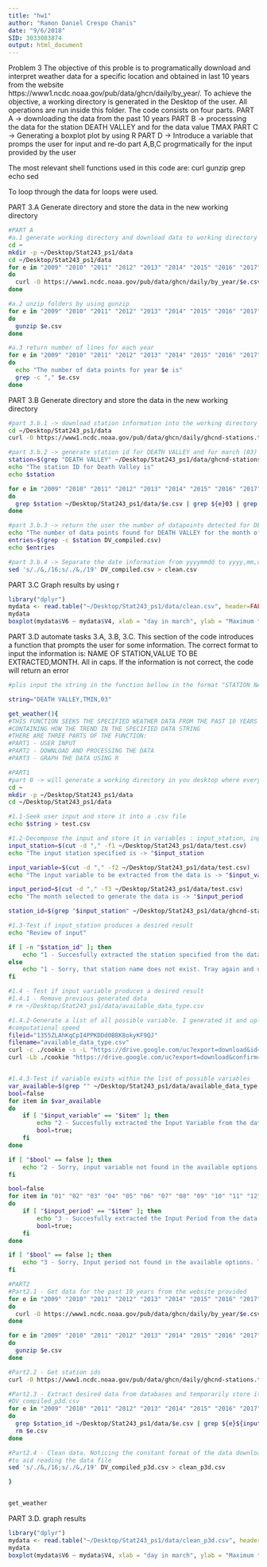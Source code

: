 ```yaml
---
title: "hw1"
author: "Ramon Daniel Crespo Chanis"
date: "9/6/2018"
SID: 3033083874
output: html_document
---
```


Problem 3
The objective of this proble is to programatically download and interpret weather data for a specific location and obtained in last 10 years from the website https://www1.ncdc.noaa.gov/pub/data/ghcn/daily/by_year/. To achieve the objective, a working directory is generated in the Desktop of the user. All operations are run inside this folder. The code consists on four parts. 
PART A -> downloading the data from the past 10 years
PART B -> processsing the data for the station DEATH VALLEY and for the data value TMAX
PART C -> Generating a boxplot plot by using R
PART D -> Introduce a variable that promps the user for input and re-do part A,B,C progrmatically for the input provided by the user

The most relevant shell functions used in this code are:
curl
gunzip
grep
echo 
sed

To loop through the data for loops were used.

PART 3.A Generate directory and store the data in the new working directory
```bash
#PART A
#a.1 generate working directory and download data to working directory
cd ~
mkdir -p ~/Desktop/Stat243_ps1/data
cd ~/Desktop/Stat243_ps1/data
for e in "2009" "2010" "2011" "2012" "2013" "2014" "2015" "2016" "2017"
do
  curl -O https://www1.ncdc.noaa.gov/pub/data/ghcn/daily/by_year/$e.csv.gz
done

#a.2 unzip folders by using gunzip
for e in "2009" "2010" "2011" "2012" "2013" "2014" "2015" "2016" "2017"
do
  gunzip $e.csv
done

#a.3 return number of lines for each year
for e in "2009" "2010" "2011" "2012" "2013" "2014" "2015" "2016" "2017"
do
  echo "The number of data points for year $e is"
  grep -c "," $e.csv 
done
```

PART 3.B Generate directory and store the data in the new working directory
```bash
#part 3.b.1 -> download station information into the working directory
cd ~/Desktop/Stat243_ps1/data
curl -O https://www1.ncdc.noaa.gov/pub/data/ghcn/daily/ghcnd-stations.txt

#part 3.b.2 -> generate station id for DEATH VALLEY and for march (03) and store all relevant data into a new file called DV_compiled.csv
station=$(grep "DEATH VALLEY" ~/Desktop/Stat243_ps1/data/ghcnd-stations.txt | cut -d " " -f1)
echo "The station ID for Death Valley is"
echo $station

for e in "2009" "2010" "2011" "2012" "2013" "2014" "2015" "2016" "2017" "2018"
do
  grep $station ~/Desktop/Stat243_ps1/data/$e.csv | grep ${e}03 | grep "TMAX" >> DV_compiled.csv
done

#part 3.b.3 -> return the user the number of datapoints detected for DEATH VALLEY for the month of march
echo "The number of data points found for DEATH VALLEY for the month of march is "
entries=$(grep -c $station DV_compiled.csv)
echo $entries

#part 3.b.4 -> Separate the date information from yyyymmdd to yyyy,mm,dd and store it in a new file called clean.csv
sed 's/./&,/16;s/./&,/19' DV_compiled.csv > clean.csv
```


PART 3.C Graph results by using r
```r
library("dplyr")
mydata <- read.table("~/Desktop/Stat243_ps1/data/clean.csv", header=FALSE,sep=",")
mydata
boxplot(mydata$V6 ~ mydata$V4, xlab = "day in march", ylab = "Maximum temperature (tenths of degrees C)", main = "Max temp vs Day")  
```


PART 3.D automate tasks 3.A, 3.B, 3.C. This section of the code introduces a function that prompts the user for some information. The correct format to input the information is:
NAME OF STATION,VALUE TO BE EXTRACTED,MONTH. All in caps. If the information is not correct, the code will return an error

```bash
#plis input the string in the function bellow in the format "STATION NAME,VALUE OF INTEREST,MONTH". Ex "DEATH VALLEY,TMAX,03"

string="DEATH VALLEY,TMIN,03"

get_weather(){
#THIS FUNCTION SEEKS THE SPECIFIED WEATHER DATA FROM THE PAST 10 YEARS AND RETURNS A BOX PLOT
#CONTAINING HOW THE TREND IN THE SPECIFIED DATA STRING
#THERE ARE THREE PARTS OF THE FUNCTION:
#PART1 - USER INPUT
#PART2 - DOWNLOAD AND PROCESSING THE DATA
#PART3 - GRAPH THE DATA USING R

#PART1
#part 0 -> will generate a working directory in you desktop where everything will be stored
cd ~
mkdir -p ~/Desktop/Stat243_ps1/data
cd ~/Desktop/Stat243_ps1/data

#1.1-Seek user input and store it into a .csv file
echo $string > test.csv

#1.2-Decompose the input and store it in variables : input_station, input_variable, station_id, 
input_station=$(cut -d "," -f1 ~/Desktop/Stat243_ps1/data/test.csv)
echo "The input station specified is -> "$input_station

input_variable=$(cut -d "," -f2 ~/Desktop/Stat243_ps1/data/test.csv)
echo "The input variable to be extracted from the data is -> "$input_variable

input_period=$(cut -d "," -f3 ~/Desktop/Stat243_ps1/data/test.csv)
echo "The month selected to generate the data is -> "$input_period

station_id=$(grep "$input_station" ~/Desktop/Stat243_ps1/data/ghcnd-stations.txt | cut -d " " -f1)

#1.3-Test if input_station produces a desired result
echo "Review of input"

if [ -n "$station_id" ]; then
    echo "1 - Succesfully extracted the station specified from the data set"
else
    echo "1 - Sorry, that station name does not exist. Tray again and use caps."
fi

#1.4 - Test if input variable produces a desired result
#1.4.1 - Remove previous generated data
# rm ~/Desktop/Stat243_ps1/data/available_data_type.csv

#1.4.2-Generate a list of all possible variable. I generated it and uploaded to the cloud for 
#computational speed
fileid="1355ZLAhKqCpI4PPKDDd0BBK8okyKF9QJ"
filename="available_data_type.csv"
curl -c ./cookie -s -L "https://drive.google.com/uc?export=download&id=${fileid}" > /dev/null
curl -Lb ./cookie "https://drive.google.com/uc?export=download&confirm=`awk '/download/ {print $NF}' ./cookie`&id=${fileid}" -o ${filename}


#1.4.3-Test if variable exists within the list of possible variables
var_available=$(grep "" ~/Desktop/Stat243_ps1/data/available_data_type.csv)
bool=false
for item in $var_available
do
    if [ "$input_variable" == "$item" ]; then
        echo "2 - Succesfully extracted the Input Variable from the data set"
        bool=true;
    fi
done

if [ "$bool" == false ]; then
	echo "2 - Sorry, input variable not found in the available options. Tray again and use caps."
fi

bool=false
for item in "01" "02" "03" "04" "05" "06" "07" "08" "09" "10" "11" "12"
do
    if [ "$input_period" == "$item" ]; then
        echo "3 - Succesfully extracted the Input Period from the data set"
        bool=true;
    fi
done

if [ "$bool" == false ]; then
	echo "3 - Sorry, Input period not found in the available options. Tray again and mm format. Ex: march = 03"
fi

#PART2
#Part2.1 - Get data for the past 10 years from the website provided
for e in "2009" "2010" "2011" "2012" "2013" "2014" "2015" "2016" "2017"
do
  curl -O https://www1.ncdc.noaa.gov/pub/data/ghcn/daily/by_year/$e.csv.gz
done

for e in "2009" "2010" "2011" "2012" "2013" "2014" "2015" "2016" "2017"
do
  gunzip $e.csv
done

#Part2.2 - Get station ids
curl -O https://www1.ncdc.noaa.gov/pub/data/ghcn/daily/ghcnd-stations.txt

#Part2.3 - Extract desired data from databases and temporarily store it in a file named
#DV_compiled_p3d.csv
for e in "2009" "2010" "2011" "2012" "2013" "2014" "2015" "2016" "2017" "2018"
do
  grep $station_id ~/Desktop/Stat243_ps1/data/$e.csv | grep ${e}${input_period} | grep ${input_variable} >> DV_compiled_p3d.csv
  rm $e.csv
done

#Part2.4 - Clean data. Noticing the constant format of the data downloaded the data is parsed
#to aid reading the data file
sed 's/./&,/16;s/./&,/19' DV_compiled_p3d.csv > clean_p3d.csv

}


get_weather
```

PART 3.D. graph results
```r
library("dplyr")
mydata <- read.table("~/Desktop/Stat243_ps1/data/clean_p3d.csv", header=FALSE,sep=",")
mydata
boxplot(mydata$V6 ~ mydata$V4, xlab = "day in march", ylab = "Maximum temperature (tenths of degrees C)", main = "Max temp vs Day")  
```



